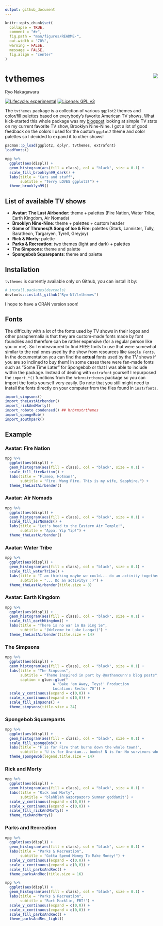 ```yaml
---
output: github_document
---
```


<!-- README.md is generated from README.Rmd. Please edit that file -->

```r
knitr::opts_chunk$set(
  collapse = TRUE,
  comment = "#>",
  fig.path = "man/figures/README-",
  out.width = "70%",
  warning = FALSE, 
  message = FALSE,
  fig.align = "center"
)
```

# tvthemes <img src="man/figures/logo.png" align="right" style="padding-left:10px;background-color:white;" />

Ryo Nakagawara

<!-- badges: start -->
[![Lifecycle: experimental](https://img.shields.io/badge/lifecycle-experimental-orange.svg)](https://www.tidyverse.org/lifecycle/#experimental)
[![License: GPL v3](https://img.shields.io/badge/License-GPLv3-blue.svg)](https://www.gnu.org/licenses/gpl-3.0)
<!-- badges: end -->

The `tvthemes` package is a collection of various `ggplot2` themes and color/fill palettes based on everybody's favorite American TV shows. What kick-started this whole package was my [blogpost](https://ryo-n7.github.io/2019-02-15-visualize-brooklyn-nine-nine/) looking at simple TV stats on my current favorite TV show, Brooklyn Nine-Nine. I got a lot of good feedback on the colors I used for the custom `ggplot2` theme and color palettes so I decided to expand it to other shows!

```r
pacman::p_load(ggplot2, dplyr, tvthemes, extrafont)
loadfonts()
```


```r
mpg %>% 
  ggplot(aes(displ)) +
  geom_histogram(aes(fill = class), col = "black", size = 0.1) +
  scale_fill_brooklyn99_dark() +
  labs(title = "Cars and stuff",
       subtitle = "Terry LOVES ggplot2!") +
  theme_brooklyn99()
```


## List of available TV shows

- __Avatar: The Last Airbender__: theme + palettes (Fire Nation, Water Tribe, Earth Kingdom, Air Nomads)
- __Brooklyn Nine-Nine__: theme + palettes + custom header
- __Game of Thrones/A Song of Ice & Fire__: palettes (Stark, Lannister, Tully, Baratheon, Targaryen, Tyrell, Greyjoy)
- __Rick & Morty__: palette
- __Parks & Recreation__: two themes (light and dark) + palettes
- __The Simpsons__: theme and palette
- __Spongebob Squarepants__: theme and palette


## Installation

`tvthemes` is currently available only on Github, you can install it by:

```r
# install.packages(devtools)
devtools::install_github("Ryo-N7/tvthemes")
```

I hope to have a CRAN version soon!

## Fonts

The difficulty with a lot of the fonts used by TV shows in their logos and other paraphernalia is that they are custom-made fonts made by font foundries and therefore can be rather expensive (for a regular person like you or me). So I endeavoured to find FREE fonts to use that were somewhat similar to the real ones used by the show from resources like `Google Fonts`. In the documentation you can find the __actual__ fonts used by the TV shows if you are so inclined to buy them! In some cases there were fan-made fonts such as "Some Time Later" for Spongebob or that I was able to include within the package. Instead of dealing with `extrafont` yourself I repurposed the `import_*()` functions from the `hrbrmstrthemes` package so you can import the fonts yourself very easily. Do note that you still might need to install the fonts directly on your computer from the files found in `inst/fonts`.

```r
import_simpsons()
import_theLastAirbender()
import_rickAndMorty()
import_roboto_condensed() ## hrbrmstrthemes
import_spongeBob()
import_southpark()
```

## Example

### Avatar: Fire Nation

```r
mpg %>% 
  ggplot(aes(displ)) +
  geom_histogram(aes(fill = class), col = "black", size = 0.1) +
  scale_fill_fireNation() +
  labs(title = "Flameo, Hotman!",
       subtitle = "Fire. Wang Fire. This is my wife, Sapphire.") +
  theme_theLastAirbender()
```


### Avatar: Air Nomads

```r
mpg %>% 
  ggplot(aes(displ)) +
  geom_histogram(aes(fill = class), col = "black", size = 0.1) +
  scale_fill_airNomads() +
  labs(title = "Let's head to the Eastern Air Temple!",
       subtitle = "Appa, Yip Yip!") +
  theme_theLastAirbender()
```


### Avatar: Water Tribe

```r
mpg %>% 
  ggplot(aes(displ)) +
  geom_histogram(aes(fill = class), col = "black", size = 0.1) +
  scale_fill_waterTribe() +
  labs(title = "I am thinking maybe we could... do an activity together?",
       subtitle = "... Do an activity? :)") +
  theme_theLastAirbender(title.size = 8)
```



### Avatar: Earth Kingdom

```r
mpg %>% 
  ggplot(aes(displ)) +
  geom_histogram(aes(fill = class), col = "black", size = 0.1) +
  scale_fill_earthKingdom() +
  labs(title = "There is no war in Ba Sing Se",
       subtitle = "(Welcome to Lake Laogai)") +
  theme_theLastAirbender(title.size = 14)
```


### The Simpsons

```r
mpg %>% 
  ggplot(aes(displ)) +
  geom_histogram(aes(fill = class), col = "black", size = 0.1) +
  labs(title = "The Simpsons",
       subtitle = "Theme inspired in part by @nathancunn's blog posts",
       caption = glue::glue("
                      A 'Bake 'em Away, Toys!' Production
                      Location: Sector 7G")) +
  scale_y_continuous(expand = c(0,0)) +
  scale_x_continuous(expand = c(0,0)) +
  scale_fill_simpsons() +
  theme_simpsons(title.size = 24)
```

### Spongebob Squarepants

```r
mpg %>% 
  ggplot(aes(displ)) +
  geom_histogram(aes(fill = class), col = "black", size = 0.1) +
  scale_fill_spongeBob() +
  labs(title = "F is for Fire that burns down the whole town!",
       subtitle = "U is for Uranium... bombs! N is for No survivors when you're-") +
  theme_spongeBob(legend.title.size = 14)
```


### Rick and Morty

```r
mpg %>% 
  ggplot(aes(displ)) +
  geom_histogram(aes(fill = class), col = "black", size = 0.1) +
  labs(title = "Rick and Morty",
       subtitle = "blahblah Gazorpazorp Summer goddamit") +
  scale_y_continuous(expand = c(0,0)) +
  scale_x_continuous(expand = c(0,0)) +
  scale_fill_rickAndMorty() + 
  theme_rickAndMorty()
```

### Parks and Recreation

```r
mpg %>% 
  ggplot(aes(displ)) +
  geom_histogram(aes(fill = class), col = "black", size = 0.1) +
  labs(title = "Parks & Recreation",
       subtitle = "Gotta Spend Money To Make Money!") +
  scale_y_continuous(expand = c(0,0)) +
  scale_x_continuous(expand = c(0,0)) +
  scale_fill_parksAndRec() + 
  theme_parksAndRec(title.size = 16)
```

```r
mpg %>% 
  ggplot(aes(displ)) +
  geom_histogram(aes(fill = class), col = "black", size = 0.1) +
  labs(title = "Parks & Recreation",
       subtitle = "Burt Macklin, FBI!") +
  scale_y_continuous(expand = c(0,0)) +
  scale_x_continuous(expand = c(0,0)) +
  scale_fill_parksAndRec() + 
  theme_parksAndRec_light()
```

